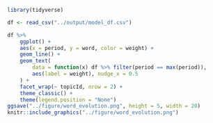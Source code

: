 ```r
library(tidyverse)
```

```r
df <- read_csv("../output/model_df.csv")
```

```r
df %>% 
    ggplot() +
    aes(x = period, y = word, color = weight) +
    geom_line() +
    geom_text(
        data = function(x) df %>% filter(period == max(period)),
        aes(label = weight), nudge_x = 0.5
    ) +
    facet_wrap(~ topicId, nrow = 2) +
    theme_classic() +
    theme(legend.position = "None")
ggsave("../figure/word_evolution.png", height = 5, width = 20)
knitr::include_graphics("../figure/word_evolution.png")
```

